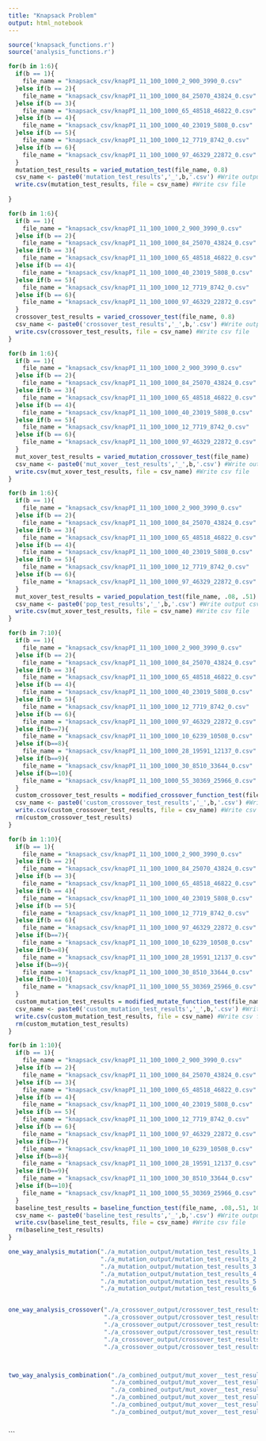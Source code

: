```yaml
---
title: "Knapsack Problem"
output: html_notebook
---
```


```r
source('knapsack_functions.r')
source('analysis_functions.r')
```

```r

for(b in 1:6){
  if(b == 1){
    file_name = "knapsack_csv/knapPI_11_100_1000_2_900_3990_0.csv"
  }else if(b == 2){
    file_name = "knapsack_csv/knapPI_11_100_1000_84_25070_43824_0.csv"
  }else if(b == 3){
    file_name = "knapsack_csv/knapPI_11_100_1000_65_48518_46822_0.csv"
  }else if(b == 4){
    file_name = "knapsack_csv/knapPI_11_100_1000_40_23019_5808_0.csv"
  }else if(b == 5){
    file_name = "knapsack_csv/knapPI_11_100_1000_12_7719_8742_0.csv"
  }else if(b == 6){
    file_name = "knapsack_csv/knapPI_11_100_1000_97_46329_22872_0.csv"
  }
  mutation_test_results = varied_mutation_test(file_name, 0.8)
  csv_name <- paste0('mutation_test_results','_',b,'.csv') #Write output csv file name
  write.csv(mutation_test_results, file = csv_name) #Write csv file
  
}

```

```r
for(b in 1:6){
  if(b == 1){
    file_name = "knapsack_csv/knapPI_11_100_1000_2_900_3990_0.csv"
  }else if(b == 2){
    file_name = "knapsack_csv/knapPI_11_100_1000_84_25070_43824_0.csv"
  }else if(b == 3){
    file_name = "knapsack_csv/knapPI_11_100_1000_65_48518_46822_0.csv"
  }else if(b == 4){
    file_name = "knapsack_csv/knapPI_11_100_1000_40_23019_5808_0.csv"
  }else if(b == 5){
    file_name = "knapsack_csv/knapPI_11_100_1000_12_7719_8742_0.csv"
  }else if(b == 6){
    file_name = "knapsack_csv/knapPI_11_100_1000_97_46329_22872_0.csv"
  }
  crossover_test_results = varied_crossover_test(file_name, 0.8)
  csv_name <- paste0('crossover_test_results','_',b,'.csv') #Write output csv file name
  write.csv(crossover_test_results, file = csv_name) #Write csv file
}

```

```r

for(b in 1:6){
  if(b == 1){
    file_name = "knapsack_csv/knapPI_11_100_1000_2_900_3990_0.csv"
  }else if(b == 2){
    file_name = "knapsack_csv/knapPI_11_100_1000_84_25070_43824_0.csv"
  }else if(b == 3){
    file_name = "knapsack_csv/knapPI_11_100_1000_65_48518_46822_0.csv"
  }else if(b == 4){
    file_name = "knapsack_csv/knapPI_11_100_1000_40_23019_5808_0.csv"
  }else if(b == 5){
    file_name = "knapsack_csv/knapPI_11_100_1000_12_7719_8742_0.csv"
  }else if(b == 6){
    file_name = "knapsack_csv/knapPI_11_100_1000_97_46329_22872_0.csv"
  }
  mut_xover_test_results = varied_mutation_crossover_test(file_name) 
  csv_name <- paste0('mut_xover__test_results','_',b,'.csv') #Write output csv file name
  write.csv(mut_xover_test_results, file = csv_name) #Write csv file
}
```


```r
for(b in 1:6){
  if(b == 1){
    file_name = "knapsack_csv/knapPI_11_100_1000_2_900_3990_0.csv"
  }else if(b == 2){
    file_name = "knapsack_csv/knapPI_11_100_1000_84_25070_43824_0.csv"
  }else if(b == 3){
    file_name = "knapsack_csv/knapPI_11_100_1000_65_48518_46822_0.csv"
  }else if(b == 4){
    file_name = "knapsack_csv/knapPI_11_100_1000_40_23019_5808_0.csv"
  }else if(b == 5){
    file_name = "knapsack_csv/knapPI_11_100_1000_12_7719_8742_0.csv"
  }else if(b == 6){
    file_name = "knapsack_csv/knapPI_11_100_1000_97_46329_22872_0.csv"
  }
  mut_xover_test_results = varied_population_test(file_name, .08, .51) 
  csv_name <- paste0('pop_test_results','_',b,'.csv') #Write output csv file name
  write.csv(mut_xover_test_results, file = csv_name) #Write csv file
}
```

```r
for(b in 7:10){
  if(b == 1){
    file_name = "knapsack_csv/knapPI_11_100_1000_2_900_3990_0.csv"
  }else if(b == 2){
    file_name = "knapsack_csv/knapPI_11_100_1000_84_25070_43824_0.csv"
  }else if(b == 3){
    file_name = "knapsack_csv/knapPI_11_100_1000_65_48518_46822_0.csv"
  }else if(b == 4){
    file_name = "knapsack_csv/knapPI_11_100_1000_40_23019_5808_0.csv"
  }else if(b == 5){
    file_name = "knapsack_csv/knapPI_11_100_1000_12_7719_8742_0.csv"
  }else if(b == 6){
    file_name = "knapsack_csv/knapPI_11_100_1000_97_46329_22872_0.csv"
  }else if(b==7){
    file_name = "knapsack_csv/knapPI_11_100_1000_10_6239_10508_0.csv"
  }else if(b==8){
    file_name = "knapsack_csv/knapPI_11_100_1000_28_19591_12137_0.csv"
  }else if(b==9){
    file_name = "knapsack_csv/knapPI_11_100_1000_30_8510_33644_0.csv"
  }else if(b==10){
    file_name = "knapsack_csv/knapPI_11_100_1000_55_30369_25966_0.csv"
  }
  custom_crossover_test_results = modified_crossover_function_test(file_name, .08,.51, 100) 
  csv_name <- paste0('custom_crossover_test_results','_',b,'.csv') #Write output csv file name
  write.csv(custom_crossover_test_results, file = csv_name) #Write csv file
  rm(custom_crossover_test_results)
}
```

```r
for(b in 1:10){
  if(b == 1){
    file_name = "knapsack_csv/knapPI_11_100_1000_2_900_3990_0.csv"
  }else if(b == 2){
    file_name = "knapsack_csv/knapPI_11_100_1000_84_25070_43824_0.csv"
  }else if(b == 3){
    file_name = "knapsack_csv/knapPI_11_100_1000_65_48518_46822_0.csv"
  }else if(b == 4){
    file_name = "knapsack_csv/knapPI_11_100_1000_40_23019_5808_0.csv"
  }else if(b == 5){
    file_name = "knapsack_csv/knapPI_11_100_1000_12_7719_8742_0.csv"
  }else if(b == 6){
    file_name = "knapsack_csv/knapPI_11_100_1000_97_46329_22872_0.csv"
  }else if(b==7){
    file_name = "knapsack_csv/knapPI_11_100_1000_10_6239_10508_0.csv"
  }else if(b==8){
    file_name = "knapsack_csv/knapPI_11_100_1000_28_19591_12137_0.csv"
  }else if(b==9){
    file_name = "knapsack_csv/knapPI_11_100_1000_30_8510_33644_0.csv"
  }else if(b==10){
    file_name = "knapsack_csv/knapPI_11_100_1000_55_30369_25966_0.csv"
  }
  custom_mutation_test_results = modified_mutate_function_test(file_name, .08,.51, 100) 
  csv_name <- paste0('custom_mutation_test_results','_',b,'.csv') #Write output csv file name
  write.csv(custom_mutation_test_results, file = csv_name) #Write csv file
  rm(custom_mutation_test_results)
}
```


```r
for(b in 1:10){
  if(b == 1){
    file_name = "knapsack_csv/knapPI_11_100_1000_2_900_3990_0.csv"
  }else if(b == 2){
    file_name = "knapsack_csv/knapPI_11_100_1000_84_25070_43824_0.csv"
  }else if(b == 3){
    file_name = "knapsack_csv/knapPI_11_100_1000_65_48518_46822_0.csv"
  }else if(b == 4){
    file_name = "knapsack_csv/knapPI_11_100_1000_40_23019_5808_0.csv"
  }else if(b == 5){
    file_name = "knapsack_csv/knapPI_11_100_1000_12_7719_8742_0.csv"
  }else if(b == 6){
    file_name = "knapsack_csv/knapPI_11_100_1000_97_46329_22872_0.csv"
  }else if(b==7){
    file_name = "knapsack_csv/knapPI_11_100_1000_10_6239_10508_0.csv"
  }else if(b==8){
    file_name = "knapsack_csv/knapPI_11_100_1000_28_19591_12137_0.csv"
  }else if(b==9){
    file_name = "knapsack_csv/knapPI_11_100_1000_30_8510_33644_0.csv"
  }else if(b==10){
    file_name = "knapsack_csv/knapPI_11_100_1000_55_30369_25966_0.csv"
  }
  baseline_test_results = baseline_function_test(file_name, .08,.51, 100) 
  csv_name <- paste0('baseline_test_results','_',b,'.csv') #Write output csv file name
  write.csv(baseline_test_results, file = csv_name) #Write csv file
  rm(baseline_test_results)
}
```

```r
one_way_analysis_mutation("./a_mutation_output/mutation_test_results_1.csv",
                          "./a_mutation_output/mutation_test_results_2.csv",
                          "./a_mutation_output/mutation_test_results_3.csv",
                          "./a_mutation_output/mutation_test_results_4.csv",
                          "./a_mutation_output/mutation_test_results_5.csv",
                          "./a_mutation_output/mutation_test_results_6.csv")



```

```r
one_way_analysis_crossover("./a_crossover_output/crossover_test_results_1.csv",
                           "./a_crossover_output/crossover_test_results_2.csv",
                           "./a_crossover_output/crossover_test_results_3.csv",
                           "./a_crossover_output/crossover_test_results_4.csv",
                           "./a_crossover_output/crossover_test_results_5.csv",
                           "./a_crossover_output/crossover_test_results_6.csv")




```

```r
two_way_analysis_combination("./a_combined_output/mut_xover__test_results_1.csv",
                             "./a_combined_output/mut_xover__test_results_2.csv",
                             "./a_combined_output/mut_xover__test_results_3.csv",
                             "./a_combined_output/mut_xover__test_results_4.csv",
                             "./a_combined_output/mut_xover__test_results_5.csv",
                             "./a_combined_output/mut_xover__test_results_6.csv")


```

```r

```

```









